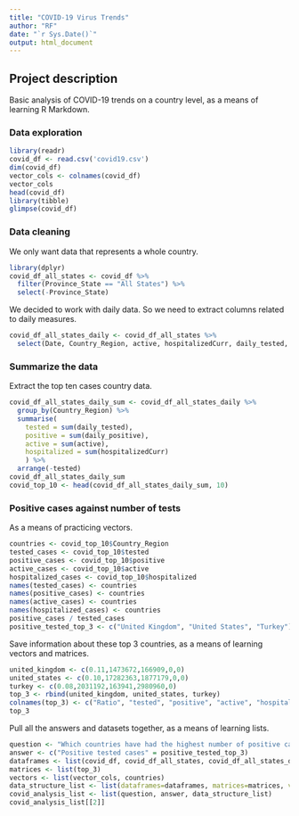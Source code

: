 ```yaml
---
title: "COVID-19 Virus Trends"
author: "RF"
date: "`r Sys.Date()`"
output: html_document
---
```

## Project description
Basic analysis of COVID-19 trends on a country level, as a means of learning R Markdown.

### Data exploration
```r
library(readr)
covid_df <- read.csv('covid19.csv')
dim(covid_df)
vector_cols <- colnames(covid_df)
vector_cols
head(covid_df)
library(tibble)
glimpse(covid_df)
```
### Data cleaning
We only want data that represents a whole country. 
```r
library(dplyr)
covid_df_all_states <- covid_df %>% 
  filter(Province_State == "All States") %>%
  select(-Province_State)
```
We decided to work with daily data. So we need to extract columns related to daily measures.
```r
covid_df_all_states_daily <- covid_df_all_states %>%
  select(Date, Country_Region, active, hospitalizedCurr, daily_tested, daily_positive)
```
### Summarize the data
Extract the top ten cases country data.
```r
covid_df_all_states_daily_sum <- covid_df_all_states_daily %>%
  group_by(Country_Region) %>%
  summarise(
    tested = sum(daily_tested),
    positive = sum(daily_positive),
    active = sum(active),
    hospitalized = sum(hospitalizedCurr)
    ) %>%
  arrange(-tested)
covid_df_all_states_daily_sum
covid_top_10 <- head(covid_df_all_states_daily_sum, 10)
```
### Positive cases against number of tests
As a means of practicing vectors.
```r
countries <- covid_top_10$Country_Region
tested_cases <- covid_top_10$tested
positive_cases <- covid_top_10$positive
active_cases <- covid_top_10$active
hospitalized_cases <- covid_top_10$hospitalized
names(tested_cases) <- countries
names(positive_cases) <- countries
names(active_cases) <- countries
names(hospitalized_cases) <- countries
positive_cases / tested_cases
positive_tested_top_3 <- c("United Kingdom", "United States", "Turkey")
```
Save information about these top 3 countries, as a means of learning vectors and matrices.
```r
united_kingdom <- c(0.11,1473672,166909,0,0)
united_states <- c(0.10,17282363,1877179,0,0)
turkey <- c(0.08,2031192,163941,2980960,0)
top_3 <- rbind(united_kingdom, united_states, turkey)
colnames(top_3) <- c("Ratio", "tested", "positive", "active", "hospitalized")
top_3
```
Pull all the answers and datasets together, as a means of learning lists.
```r
question <- "Which countries have had the highest number of positive cases against the number of tests?"
answer <- c("Positive tested cases" = positive_tested_top_3)
dataframes <- list(covid_df, covid_df_all_states, covid_df_all_states_daily, covid_df_all_states_daily_sum, covid_top_10)
matrices <- list(top_3)
vectors <- list(vector_cols, countries)
data_structure_list <- list(dataframes=dataframes, matrices=matrices, vectors=vectors)
covid_analysis_list <- list(question, answer, data_structure_list)
covid_analysis_list[[2]]
```
